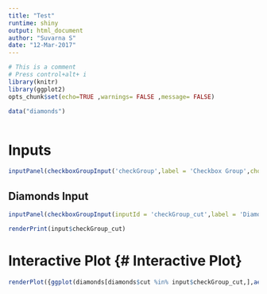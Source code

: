 ---
title: "Test"
runtime: shiny
output: html_document
author: "Suvarna S"
date: "12-Mar-2017"
---
```{r,echo=FALSE}

# This is a comment
# Press control+alt+ i 
library(knitr)
library(ggplot2)
opts_chunk$set(echo=TRUE ,warnings= FALSE ,message= FALSE)

data("diamonds")
```
```{r}

```

# Inputs {#Inputs}
```{r input-panel-simple}
inputPanel(checkboxGroupInput('checkGroup',label = 'Checkbox Group',choices = list("Choice 1"=1,"Choice2 "=2,"Choice3 "=3),selected = 1))

```
## Diamonds Input {#DiamondsInput}
```{r diamonds-input}
inputPanel(checkboxGroupInput(inputId = 'checkGroup_cut',label = 'Diamond Cut',choices = list("Ideal","Premium","Good","Very Good","Fair"),selected="Ideal"))

```

```{r check- Inputs}
renderPrint(input$checkGroup_cut)
```

# Interactive Plot {# Interactive Plot}


```{r Interactive Plot}
renderPlot({ggplot(diamonds[diamonds$cut %in% input$checkGroup_cut,],aes(x=carat ,y=price,color=cut))+geom_point()})
```


